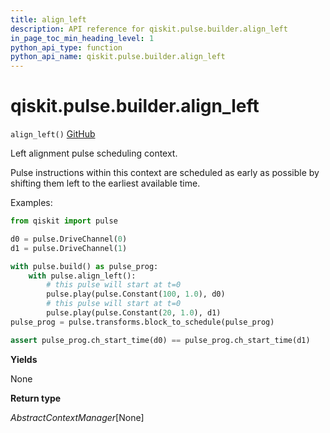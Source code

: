 ```yaml
---
title: align_left
description: API reference for qiskit.pulse.builder.align_left
in_page_toc_min_heading_level: 1
python_api_type: function
python_api_name: qiskit.pulse.builder.align_left
---
```


<span id="qiskit-pulse-builder-align-left" />

# qiskit.pulse.builder.align\_left

<span id="qiskit.pulse.builder.align_left" />

`align_left()` [GitHub](https://github.com/qiskit/qiskit/tree/stable/0.24/qiskit/pulse/builder.py "view source code")

Left alignment pulse scheduling context.

Pulse instructions within this context are scheduled as early as possible by shifting them left to the earliest available time.

Examples:

```python
from qiskit import pulse

d0 = pulse.DriveChannel(0)
d1 = pulse.DriveChannel(1)

with pulse.build() as pulse_prog:
    with pulse.align_left():
        # this pulse will start at t=0
        pulse.play(pulse.Constant(100, 1.0), d0)
        # this pulse will start at t=0
        pulse.play(pulse.Constant(20, 1.0), d1)
pulse_prog = pulse.transforms.block_to_schedule(pulse_prog)

assert pulse_prog.ch_start_time(d0) == pulse_prog.ch_start_time(d1)
```

**Yields**

None

**Return type**

*AbstractContextManager*\[None]

